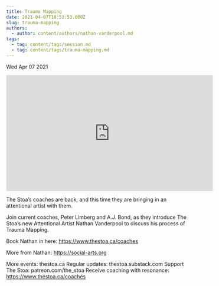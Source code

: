 ```yaml
---
title: Trauma Mapping
date: 2021-04-07T18:53:53.000Z
slug: trauma-mapping
authors:
  - author: content/authors/nathan-vanderpool.md
tags:
  - tag: content/tags/session.md
  - tag: content/tags/trauma-mapping.md
---
```






Wed Apr 07 2021

<iframe width="560" height="315" src="https://www.youtube.com/embed/k8DWzF-Ebbg" title="Trauma Mapping w/ Nathan Vanderpool" frameborder="0" allow="accelerometer; autoplay; clipboard-write; encrypted-media; gyroscope; picture-in-picture" allowfullscreen ></iframe>

The Stoa’s coaches are back, and this time they are bringing in an attentional artist with them.

Join current coaches, Peter Limberg and A.J. Bond, as they introduce The Stoa’s new Attentional Artist Nathan Vanderpool to discuss his process of Trauma Mapping.

Book Nathan in here: https://www.thestoa.ca/coaches

More from Nathan: https://social-arts.org

More events: thestoa.ca
Regular updates: thestoa.substack.com
Support The Stoa: patreon.com/the_stoa
Receive coaching with resonance: https://www.thestoa.ca/coaches


